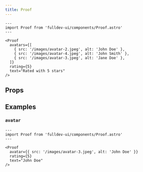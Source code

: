 ```yaml
---
title: Proof
---
```



```astro live
---
import Proof from 'fulldev-ui/components/Proof.astro'
---

<Proof
  avatars={[
    { src: '/images/avatar-2.jpeg', alt: 'John Doe' },
    { src: '/images/avatar-4.jpeg', alt: 'John Smith' },
    { src: '/images/avatar-3.jpeg', alt: 'Jane Doe' },
  ]}
  rating={5}
  text="Rated with 5 stars"
/>
```

## Props

<Props />

## Examples

### `avatar`

```astro live
---
import Proof from 'fulldev-ui/components/Proof.astro'
---

<Proof
  avatar={{ src: '/images/avatar-3.jpeg', alt: 'John Doe' }}
  rating={5}
  text="John Doe"
/>
```
